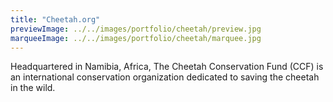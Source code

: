 ```yaml
---
title: "Cheetah.org"
previewImage: ../../images/portfolio/cheetah/preview.jpg
marqueeImage: ../../images/portfolio/cheetah/marquee.jpg
---
```


<TextBlock>

Headquartered in Namibia, Africa, The Cheetah Conservation Fund (CCF) is an international conservation organization dedicated to saving the cheetah in the wild. 

</TextBlock>